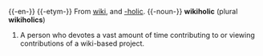 {{-en-}}
{{-etym-}}
From [[wiki]], and [[-holic]].
{{-noun-}}
'''wikiholic''' (plural '''wikiholics''')
# A person who devotes a vast amount of time contributing to or viewing contributions of a wiki-based project.